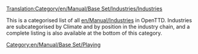 [[Translation:Category/en/Manual/Base Set/Industries/Industries]]

This is a categorised list of all [[en/Manual/Industries]] in OpenTTD.  Industries are subcategorised by Climate and by position in the industry chain, and a complete listing is also available at the bottom of this category.

[[Category:en/Manual/Base Set/Playing]]
